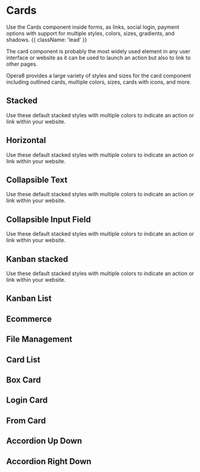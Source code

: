 
# Cards

Use the Cards component inside forms, as links, social login, payment options with support for multiple styles, colors, sizes, gradients, and shadows. {{ className: 'lead' }}

The card component is probably the most widely used element in any user interface or website as it can be used to launch an action but also to link to other pages.

Opera8 provides a large variety of styles and sizes for the card component including outlined cards, multiple colors, sizes, cards with icons, and more.


## Stacked

Use these default stacked styles with multiple colors to indicate an action or link within your website.

<Stacked />

## Horizontal

Use these default stacked styles with multiple colors to indicate an action or link within your website.

<Horizontal />

## Collapsible Text

Use these default stacked styles with multiple colors to indicate an action or link within your website.

<Collapsible />

## Collapsible Input Field

Use these default stacked styles with multiple colors to indicate an action or link within your website.

<CollapsibleInput />

## Kanban stacked

Use these default stacked styles with multiple colors to indicate an action or link within your website.

<Kanban />

## Kanban List
## Ecommerce
## File Management
## Card List
## Box Card
## Login Card
## From Card
## Accordion Up Down
## Accordion Right Down


